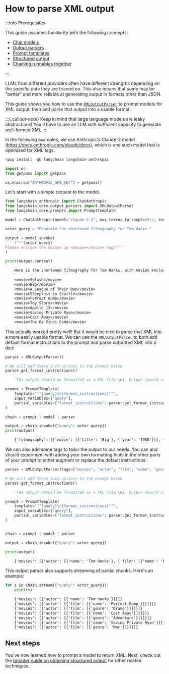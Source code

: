 # How to parse XML output

:::info Prerequisites

This guide assumes familiarity with the following concepts:
- [Chat models](/docs/concepts/#chat-models)
- [Output parsers](/docs/concepts/#output-parsers)
- [Prompt templates](/docs/concepts/#prompt-templates)
- [Structured output](/docs/how_to/structured_output)
- [Chaining runnables together](/docs/how_to/sequence/)

:::

LLMs from different providers often have different strengths depending on the specific data they are trianed on. This also means that some may be "better" and more reliable at generating output in formats other than JSON.

This guide shows you how to use the [`XMLOutputParser`](https://api.python.langchain.com/en/latest/output_parsers/langchain_core.output_parsers.xml.XMLOutputParser.html) to prompt models for XML output, then and parse that output into a usable format.

:::{.callout-note}
Keep in mind that large language models are leaky abstractions! You'll have to use an LLM with sufficient capacity to generate well-formed XML.
:::

In the following examples, we use Anthropic's Claude-2 model (https://docs.anthropic.com/claude/docs), which is one such model that is optimized for XML tags.

```python
%pip install -qU langchain langchain-anthropic

import os
from getpass import getpass

os.environ["ANTHROPIC_API_KEY"] = getpass()
```

Let's start with a simple request to the model.

```python
from langchain_anthropic import ChatAnthropic
from langchain_core.output_parsers import XMLOutputParser
from langchain_core.prompts import PromptTemplate

model = ChatAnthropic(model="claude-2.1", max_tokens_to_sample=512, temperature=0.1)

actor_query = "Generate the shortened filmography for Tom Hanks."

output = model.invoke(
    f"""{actor_query}
Please enclose the movies in <movie></movie> tags"""
)

print(output.content)
```


<CodeOutputBlock lang="python">

```default
    Here is the shortened filmography for Tom Hanks, with movies enclosed in XML tags:
    
    <movie>Splash</movie>
    <movie>Big</movie>
    <movie>A League of Their Own</movie>
    <movie>Sleepless in Seattle</movie>
    <movie>Forrest Gump</movie>
    <movie>Toy Story</movie>
    <movie>Apollo 13</movie>
    <movie>Saving Private Ryan</movie>
    <movie>Cast Away</movie>
    <movie>The Da Vinci Code</movie>
```

</CodeOutputBlock>

This actually worked pretty well! But it would be nice to parse that XML into a more easily usable format. We can use the `XMLOutputParser` to both add default format instructions to the prompt and parse outputted XML into a dict:

```python
parser = XMLOutputParser()

# We will add these instructions to the prompt below
parser.get_format_instructions()
```


<CodeOutputBlock lang="python">

```python
    'The output should be formatted as a XML file.\n1. Output should conform to the tags below. \n2. If tags are not given, make them on your own.\n3. Remember to always open and close all the tags.\n\nAs an example, for the tags ["foo", "bar", "baz"]:\n1. String "<foo>\n   <bar>\n      <baz></baz>\n   </bar>\n</foo>" is a well-formatted instance of the schema. \n2. String "<foo>\n   <bar>\n   </foo>" is a badly-formatted instance.\n3. String "<foo>\n   <tag>\n   </tag>\n</foo>" is a badly-formatted instance.\n\nHere are the output tags:\n```\nNone\n```'
```

</CodeOutputBlock>


```python
prompt = PromptTemplate(
    template="""{query}\n{format_instructions}""",
    input_variables=["query"],
    partial_variables={"format_instructions": parser.get_format_instructions()},
)

chain = prompt | model | parser

output = chain.invoke({"query": actor_query})
print(output)
```


<CodeOutputBlock lang="python">

```default
    {'filmography': [{'movie': [{'title': 'Big'}, {'year': '1988'}]}, {'movie': [{'title': 'Forrest Gump'}, {'year': '1994'}]}, {'movie': [{'title': 'Toy Story'}, {'year': '1995'}]}, {'movie': [{'title': 'Saving Private Ryan'}, {'year': '1998'}]}, {'movie': [{'title': 'Cast Away'}, {'year': '2000'}]}]}
```

</CodeOutputBlock>

We can also add some tags to tailor the output to our needs. You can and should experiment with adding your own formatting hints in the other parts of your prompt to either augment or replace the default instructions:

```python
parser = XMLOutputParser(tags=["movies", "actor", "film", "name", "genre"])

# We will add these instructions to the prompt below
parser.get_format_instructions()
```


<CodeOutputBlock lang="python">

```python
    'The output should be formatted as a XML file.\n1. Output should conform to the tags below. \n2. If tags are not given, make them on your own.\n3. Remember to always open and close all the tags.\n\nAs an example, for the tags ["foo", "bar", "baz"]:\n1. String "<foo>\n   <bar>\n      <baz></baz>\n   </bar>\n</foo>" is a well-formatted instance of the schema. \n2. String "<foo>\n   <bar>\n   </foo>" is a badly-formatted instance.\n3. String "<foo>\n   <tag>\n   </tag>\n</foo>" is a badly-formatted instance.\n\nHere are the output tags:\n```\n[\'movies\', \'actor\', \'film\', \'name\', \'genre\']\n```'
```

</CodeOutputBlock>


```python
prompt = PromptTemplate(
    template="""{query}\n{format_instructions}""",
    input_variables=["query"],
    partial_variables={"format_instructions": parser.get_format_instructions()},
)


chain = prompt | model | parser

output = chain.invoke({"query": actor_query})

print(output)
```


<CodeOutputBlock lang="python">

```default
    {'movies': [{'actor': [{'name': 'Tom Hanks'}, {'film': [{'name': 'Forrest Gump'}, {'genre': 'Drama'}]}, {'film': [{'name': 'Cast Away'}, {'genre': 'Adventure'}]}, {'film': [{'name': 'Saving Private Ryan'}, {'genre': 'War'}]}]}]}
```

</CodeOutputBlock>

This output parser also supports streaming of partial chunks. Here's an example:

```python
for s in chain.stream({"query": actor_query}):
    print(s)
```


<CodeOutputBlock lang="python">

```default
    {'movies': [{'actor': [{'name': 'Tom Hanks'}]}]}
    {'movies': [{'actor': [{'film': [{'name': 'Forrest Gump'}]}]}]}
    {'movies': [{'actor': [{'film': [{'genre': 'Drama'}]}]}]}
    {'movies': [{'actor': [{'film': [{'name': 'Cast Away'}]}]}]}
    {'movies': [{'actor': [{'film': [{'genre': 'Adventure'}]}]}]}
    {'movies': [{'actor': [{'film': [{'name': 'Saving Private Ryan'}]}]}]}
    {'movies': [{'actor': [{'film': [{'genre': 'War'}]}]}]}
```

</CodeOutputBlock>

## Next steps

You've now learned how to prompt a model to return XML. Next, check out the [broader guide on obtaining structured output](/docs/how_to/structured_output) for other related techniques.